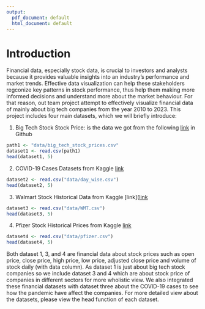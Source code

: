 ```yaml
---
output:
  pdf_document: default
  html_document: default
---
```

# Introduction 

Financial data, especially stock data, is crucial to investors and analysts because it provides valuable insights into an industry’s performance and market trends. Effective data visualization can help these stakeholders regconize key patterns in stock performance, thus help them making more informed decisions and understand more about the market behaviour. For that reason, out team project attempt to effectively visualize financial data of mainly about big tech companies from the year 2010 to 2023. This project includes four main datasets, which we will briefly introduce:

1. Big Tech Stock Stock Price: is the data we got from the following [link](https://github.com/rfordatascience/tidytuesday/blob/master/data/2023/2023-02-07/readme.md?fbclid=IwAR0tYp3YWBBJolVow9DS0khkzk4FFCjDRgktJuB5jpk5HbG-jTCykkfP378) in Github 

```r
path1 <- "data/big_tech_stock_prices.csv"
dataset1 <- read.csv(path1)
head(dataset1, 5)
```
2. COVID-19 Cases Datasets from Kaggle 
[link](https://www.kaggle.com/datasets/imdevskp/corona-virus-report?fbclid=IwAR0XJC4wFfcmDVaTEioVdreQpUodmvTpoJlSVXykIM9oyQ46aYaMI1rbffA)

```r
dataset2 <- read.csv("data/day_wise.csv")
head(dataset2, 5)
```

3. Walmart Stock Historical Data from Kaggle [link]([link](https://www.kaggle.com/datasets/namithadeshpande027/walmart-stock-historical-data?select=WMT.csv&fbclid=IwAR0TqcWKn4KY_1Sh7vmDWfAmFcyLKEE-LS55miSdsUY67Uou-BDQ660PY5A)

```r
dataset3 <- read.csv("data/WMT.csv")
head(dataset3, 5)
```

4. Pfizer Stock Historical Prices from Kaggle 
[link](https://finance.yahoo.com/quote/PFE/history?period1=1579651200&period2=1595808000&interval=1d&filter=history&frequency=1d&includeAdjustedClose=true)

```r
dataset4 <- read.csv("data/pfizer.csv")
head(dataset4, 5)
```
Both dataset 1, 3, and 4 are financial data about stock prices such as open price, close price, high price, low price, adjusted close price and volume of stock daily (with data column). As dataset 1 is just about big tech stock companies so we include dataset 3 and 4 which are about stock price of companies in different sectors for more wholistic view. We also integrated these financial datasets with dataset three about the COVID-19 cases to see how the pandemic have affect the companies. For more detailed view about the datasets, please view the head function of each dataset.

